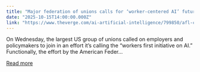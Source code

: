 ```yaml
---
title: "Major federation of unions calls for ‘worker-centered AI’ future"
date: "2025-10-15T14:00:00.000Z"
link: "https://www.theverge.com/ai-artificial-intelligence/799850/afl-cio-workers-first-initiative-ai"
---
```


On Wednesday, the largest US group of unions called on employers and policymakers to join in an effort it’s calling the “workers first initiative on AI.” Functionally, the effort by the American Feder...

[Read more](https://www.theverge.com/ai-artificial-intelligence/799850/afl-cio-workers-first-initiative-ai)
